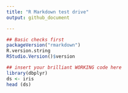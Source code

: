 ```yaml
---
title: "R Markdown test drive"
output: github_document

---
```

```r
## Basic checks first
packageVersion("rmarkdown")
R.version.string
RStudio.Version()$version
```

```r
## insert your brilliant WORKING code here
library(dbplyr)
ds <- iris
head (ds)
```

